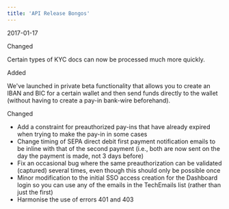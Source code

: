```yaml
---  
title: 'API Release Bongos'  
---  
```

<span class="date">2017-01-17</span>  
  
  
<div class="pill pill-purple">Changed</div>  
  

Certain types of KYC docs can now be processed much more quickly.  
<div class="pill pill-green">Added</div>  
  

We've launched in private beta functionality that allows you to create an IBAN and BIC for a certain wallet and then send funds directly to the wallet (without having to create a pay-in bank-wire beforehand).  
<div class="pill pill-purple">Changed</div>  
  
- Add a constraint for preauthorized pay-ins that have already expired when trying to make the pay-in in some cases  
- Change timing of SEPA direct debit first payment notification emails to be inline with that of the second payment (i.e., both are now sent on the day the payment is made, not 3 days before)  
- Fix an occasional bug where the same preauthorization can be validated (captured) several times, even though this should only be possible once  
- Minor modification to the initial SSO access creation for the Dashboard login so you can use any of the emails in the TechEmails list (rather than just the first)  
- Harmonise the use of errors 401 and 403
